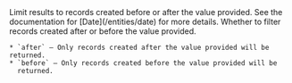 
<Parameter name="createdAt[X]" type="date" required={false}>
  Limit results to records created before or after the value provided. See the
  documentation for [Date](/entities/date) for more details.

  <Parameter name="X" in="path" type="'after' | 'before'" required={true}>
    Whether to filter records created after or before the value provided.

    * `after` — Only records created after the value provided will be returned.
    * `before` — Only records created before the value provided will be
      returned.

  </Parameter>

</Parameter>
